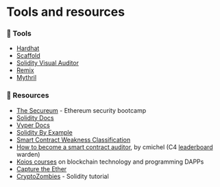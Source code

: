 # Tools and resources

### 🧰 Tools

* [Hardhat](https://hardhat.org)
* [Scaffold](https://github.com/scaffold-eth/scaffold-eth-2)
* [Solidity Visual Auditor](https://marketplace.visualstudio.com/items?itemName=tintinweb.solidity-visual-auditor)
* [Remix](https://remix.ethereum.org)
* [Mythril](https://github.com/ConsenSys/mythril)

### 🔬 Resources

* [The Secureum](https://www.secureum.xyz/) - Ethereum security bootcamp
* [Solidity Docs](https://docs.soliditylang.org/en/v0.8.1/)
* [Vyper Docs](https://vyper.readthedocs.io/en/stable/)
* [Solidity By Example](https://solidity-by-example.org)
* [Smart Contract Weakness Classification](https://swcregistry.io)
* [How to become a smart contract auditor](https://cmichel.io/how-to-become-a-smart-contract-auditor/), by cmichel (C4 [leaderboard](https://code4rena.com/leaderboard/) warden)
* [Koios courses](https://app.koios.world/#/worlds) on blockchain technology and programming DAPPs
* [Capture the Ether](https://capturetheether.com)
* [CryptoZombies](https://cryptozombies.io) - Solidity tutorial
